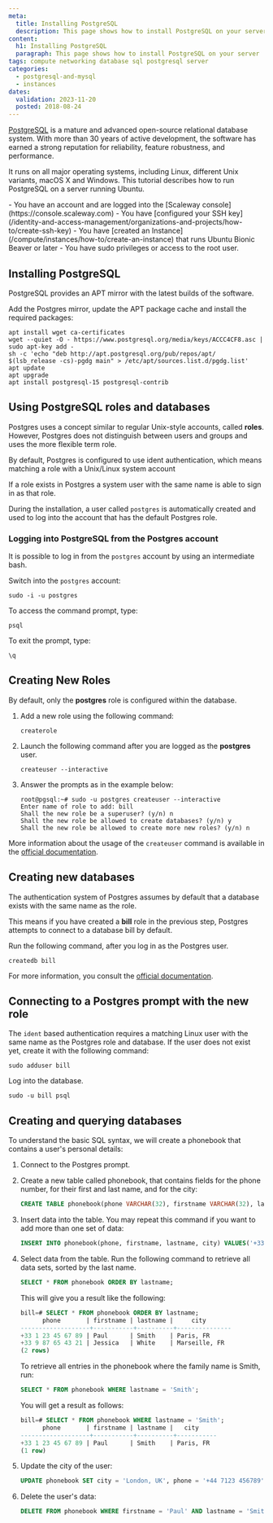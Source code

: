 ```yaml
---
meta:
  title: Installing PostgreSQL
  description: This page shows how to install PostgreSQL on your server
content:
  h1: Installing PostgreSQL
  paragraph: This page shows how to install PostgreSQL on your server
tags: compute networking database sql postgresql server
categories:
  - postgresql-and-mysql
  - instances
dates:
  validation: 2023-11-20
  posted: 2018-08-24
---
```


[PostgreSQL](https://www.postgresql.org/) is a mature and advanced open-source relational database system. With more than 30 years of active development, the software has earned a strong reputation for reliability, feature robustness, and performance.

It runs on all major operating systems, including Linux, different Unix variants, macOS X and Windows. This tutorial describes how to run PostgreSQL on a server running Ubuntu.

<Macro id="iam-requirements" />

<Message type="requirement">
  - You have an account and are logged into the [Scaleway console](https://console.scaleway.com)
  - You have [configured your SSH key](/identity-and-access-management/organizations-and-projects/how-to/create-ssh-key)
  - You have [created an Instance](/compute/instances/how-to/create-an-instance) that runs Ubuntu Bionic Beaver or later
  - You have sudo privileges or access to the root user.
</Message>

## Installing PostgreSQL

PostgreSQL provides an APT mirror with the latest builds of the software.

Add the Postgres mirror, update the APT package cache and install the required packages:

```
apt install wget ca-certificates
wget --quiet -O - https://www.postgresql.org/media/keys/ACCC4CF8.asc | sudo apt-key add -
sh -c 'echo "deb http://apt.postgresql.org/pub/repos/apt/ $(lsb_release -cs)-pgdg main" > /etc/apt/sources.list.d/pgdg.list'
apt update
apt upgrade
apt install postgresql-15 postgresql-contrib
```

## Using PostgreSQL roles and databases

Postgres uses a concept similar to regular Unix-style accounts, called **roles**. However, Postgres does not distinguish between users and groups and uses the more flexible term role.

By default, Postgres is configured to use ident authentication, which means matching a role with a Unix/Linux system account

If a role exists in Postgres a system user with the same name is able to sign in as that role.

During the installation, a user called `postgres` is automatically created and used to log into the account that has the default Postgres role.

### Logging into PostgreSQL from the Postgres account

It is possible to log in from the `postgres` account by using an intermediate bash.

Switch into the `postgres` account:

```
sudo -i -u postgres
```

To access the command prompt, type:

```
psql
```

To exit the prompt, type:

```
\q
```

## Creating New Roles

By default, only the **postgres** role is configured within the database.

1. Add a new role using the following command:
    ```
    createrole
    ```
2. Launch the following command after you are logged as the **postgres** user.
    ```
    createuser --interactive
    ```
3. Answer the prompts as in the example below:
    ```
    root@pgsql:~# sudo -u postgres createuser --interactive
    Enter name of role to add: bill
    Shall the new role be a superuser? (y/n) n
    Shall the new role be allowed to create databases? (y/n) y
    Shall the new role be allowed to create more new roles? (y/n) n
    ```

More information about the usage of the `createuser` command is available in the [official documentation](https://www.postgresql.org/docs/11/static/app-createuser.html).

## Creating new databases

The authentication system of Postgres assumes by default that a database exists with the same name as the role.

This means if you have created a **bill** role in the previous step, Postgres attempts to connect to a database bill by default.

Run the following command, after you log in as the Postgres user.

```
createdb bill
```

For more information, you consult the [official documentation](https://www.postgresql.org/docs/11/static/app-createdb.html).

## Connecting to a Postgres prompt with the new role

The `ident` based authentication requires a matching Linux user with the same name as the Postgres role and database. If the user does not exist yet, create it with the following command:

```
sudo adduser bill
```

Log into the database.

```
sudo -u bill psql
```

## Creating and querying databases

To understand the basic SQL syntax, we will create a phonebook that contains a user's personal details:

1. Connect to the Postgres prompt.
2. Create a new table called phonebook, that contains fields for the phone number, for their first and last name, and for the city:
    ```sql
    CREATE TABLE phonebook(phone VARCHAR(32), firstname VARCHAR(32), lastname VARCHAR(32), city VARCHAR(64));
    ```
3. Insert data into the table. You may repeat this command if you want to add more than one set of data:
    ```sql
    INSERT INTO phonebook(phone, firstname, lastname, city) VALUES('+33 1 23 45 67 89', 'Paul', 'Smith', 'Paris, FR');
    ```
4. Select data from the table. Run the following command to retrieve all data sets, sorted by the last name.
    ```sql
    SELECT * FROM phonebook ORDER BY lastname;
    ```

    This will give you a result like the following:

    ```sql
    bill=# SELECT * FROM phonebook ORDER BY lastname;
          phone       | firstname | lastname |     city
    -------------------+-----------+----------+---------------
    +33 1 23 45 67 89 | Paul      | Smith    | Paris, FR
    +33 9 87 65 43 21 | Jessica   | White    | Marseille, FR
    (2 rows)
    ```

    To retrieve all entries in the phonebook where the family name is Smith, run:

    ```sql
    SELECT * FROM phonebook WHERE lastname = 'Smith';
    ```

    You will get a result as follows:

    ```sql
    bill=# SELECT * FROM phonebook WHERE lastname = 'Smith';
          phone       | firstname | lastname |   city
    -------------------+-----------+----------+-----------
    +33 1 23 45 67 89 | Paul      | Smith    | Paris, FR
    (1 row)
    ```
5. Update the city of the user:
    ```sql
    UPDATE phonebook SET city = 'London, UK', phone = '+44 7123 456789' WHERE firstname = 'Paul' AND lastname = 'Smith';
    ```
6. Delete the user's data:
    ```sql
    DELETE FROM phonebook WHERE firstname = 'Paul' AND lastname = 'Smith';
    ```
